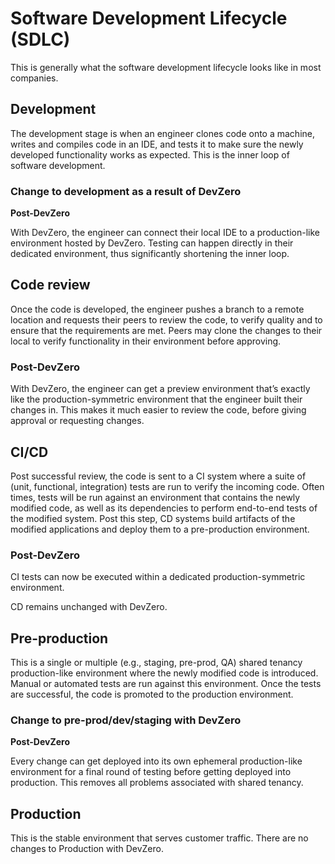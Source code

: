 # Software Development Lifecycle (SDLC)

This is generally what the software development lifecycle looks like in most companies.

## Development

The development stage is when an engineer clones code onto a machine, writes and compiles code in an IDE, and tests it to make sure the newly developed functionality works as expected. This is the inner loop of software development.

### Change to development as a result of DevZero

**Post-DevZero**

With DevZero, the engineer can connect their local IDE to a production-like environment hosted by DevZero. Testing can happen directly in their dedicated environment, thus significantly shortening the inner loop.

## Code review

Once the code is developed, the engineer pushes a branch to a remote location and requests their peers to review the code, to verify quality and to ensure that the requirements are met. Peers may clone the changes to their local to verify functionality in their environment before approving.

### Post-DevZero

With DevZero, the engineer can get a preview environment that’s exactly like the production-symmetric environment that the engineer built their changes in. This makes it much easier to review the code, before giving approval or requesting changes.

## CI/CD

Post successful review, the code is sent to a CI system where a suite of (unit, functional, integration) tests are run to verify the incoming code. Often times, tests will be run against an environment that contains the newly modified code, as well as its dependencies to perform end-to-end tests of the modified system. Post this step, CD systems build artifacts of the modified applications and deploy them to a pre-production environment.

### Post-DevZero

CI tests can now be executed within a dedicated production-symmetric environment.

CD remains unchanged with DevZero.

## Pre-production

This is a single or multiple (e.g., staging, pre-prod, QA) shared tenancy production-like environment where the newly modified code is introduced. Manual or automated tests are run against this environment. Once the tests are successful, the code is promoted to the production environment.

### Change to pre-prod/dev/staging with DevZero

**Post-DevZero**

Every change can get deployed into its own ephemeral production-like environment for a final round of testing before getting deployed into production. This removes all problems associated with shared tenancy.

## Production

This is the stable environment that serves customer traffic. There are no changes to Production with DevZero.
